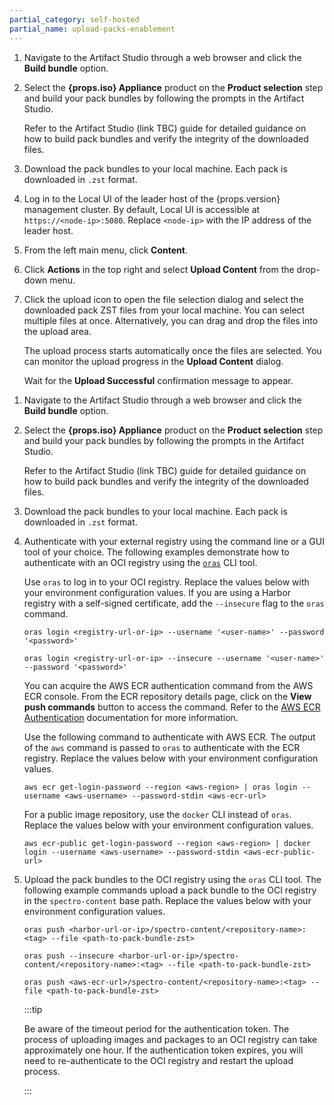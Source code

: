 ```yaml
---
partial_category: self-hosted
partial_name: upload-packs-enablement
---
```


<Tabs>

<TabItem value="internal-zot-registry" label="Internal Zot Registry">

1. Navigate to the Artifact Studio through a web browser and click the **Build bundle** option.

2. Select the **{props.iso} Appliance** product on the **Product selection** step and build your pack
   bundles by following the prompts in the Artifact Studio.

   Refer to the Artifact Studio (link TBC) guide for detailed guidance on how to build pack bundles and verify the
   integrity of the downloaded files.

3. Download the pack bundles to your local machine. Each pack is downloaded in `.zst` format.

4. Log in to the Local UI of the leader host of the {props.version} management cluster. By default, Local UI is accessible
   at `https://<node-ip>:5080`. Replace `<node-ip>` with the IP address of the leader host.

5. From the left main menu, click **Content**.

6. Click **Actions** in the top right and select **Upload Content** from the drop-down menu.

7. Click the upload icon to open the file selection dialog and select the downloaded pack ZST files from your local
   machine. You can select multiple files at once. Alternatively, you can drag and drop the files into the upload area.

   The upload process starts automatically once the files are selected. You can monitor the upload progress in
   the **Upload Content** dialog.

   Wait for the **Upload Successful** confirmation message to appear.

</TabItem>

<TabItem value="external-registry" label="External Registry">

1. Navigate to the Artifact Studio through a web browser and click the **Build bundle** option.

2. Select the **{props.iso} Appliance** product on the **Product selection** step and build your pack
   bundles by following the prompts in the Artifact Studio.

   Refer to the Artifact Studio (link TBC) guide for detailed guidance on how to build pack bundles and verify the
   integrity of the downloaded files.

3. Download the pack bundles to your local machine. Each pack is downloaded in `.zst` format.

4. Authenticate with your external registry using the command line or a GUI tool of your choice. The following examples
   demonstrate how to authenticate with an OCI registry using the [`oras`](https://oras.land/docs/) CLI tool.

   <Tabs groupId="oci-registry">

   <TabItem label="Harbor" value="harbor">

   Use `oras` to log in to your OCI registry. Replace the values below with your environment configuration values.
   If you are using a Harbor registry with a self-signed certificate, add the `--insecure` flag to the
   `oras` command.

   <Tabs>

   <TabItem label="Regular Certificate" value="regular-certificate">

   ```shell
   oras login <registry-url-or-ip> --username '<user-name>' --password '<password>'
   ```

   </TabItem>

   <TabItem label="Self-Signed Certificate" value="self-signed-certificate">

   ```shell
   oras login <registry-url-or-ip> --insecure --username '<user-name>' --password '<password>'
   ```

   </TabItem>

   </Tabs>

   </TabItem>

   <TabItem label="AWS ECR" value="aws-ecr">

   You can acquire the AWS ECR authentication command from the AWS ECR console. From the ECR repository details page,
   click on the **View push commands** button to access the command. Refer to the
   [AWS ECR Authentication](https://docs.aws.amazon.com/AmazonECR/latest/userguide/getting-started-cli.html#cli-authenticate-registry)
   documentation for more information.

   <Tabs>

   <TabItem label="Private ECR" value="private-ecr">

   Use the following command to authenticate with AWS ECR. The output of the `aws` command is passed to `oras` to
   authenticate with the ECR registry. Replace the values below with your environment configuration values.

   ```shell
   aws ecr get-login-password --region <aws-region> | oras login --username <aws-username> --password-stdin <aws-ecr-url>
   ```

   </TabItem>

   <TabItem label="Public ECR" value="public-ecr">

   For a public image repository, use the `docker` CLI instead of `oras`. Replace the values below with your
   environment configuration values.

   ```shell
   aws ecr-public get-login-password --region <aws-region> | docker login --username <aws-username> --password-stdin <aws-ecr-public-url>
   ```

   </TabItem>

   </Tabs>

   </TabItem>

   </Tabs>

5. Upload the pack bundles to the OCI registry using the `oras` CLI tool. The following example commands upload a pack bundle
   to the OCI registry in the `spectro-content` base path. Replace the values below with your environment configuration values.

   <Tabs>

   <TabItem label="Harbor" value="harbor-upload">

   <Tabs>

   <TabItem label="Regular Certificate" value="regular-certificate">

   ```shell
   oras push <harbor-url-or-ip>/spectro-content/<repository-name>:<tag> --file <path-to-pack-bundle-zst>
   ```

   </TabItem>

   <TabItem label="Self-Signed Certificate" value="self-signed-certificate">

   ```shell
   oras push --insecure <harbor-url-or-ip>/spectro-content/<repository-name>:<tag> --file <path-to-pack-bundle-zst>
   ```

   </TabItem>

   </Tabs>

   </TabItem>

   <TabItem label="AWS ECR" value="aws-ecr-upload">

   ```shell
   oras push <aws-ecr-url>/spectro-content/<repository-name>:<tag> --file <path-to-pack-bundle-zst>
   ```

   </TabItem>

   </Tabs>

   :::tip

   Be aware of the timeout period for the authentication token. The process of uploading images and packages to an OCI
   registry can take approximately one hour. If the authentication token expires, you will need to re-authenticate to
   the OCI registry and restart the upload process.

   :::

</TabItem>

</Tabs>